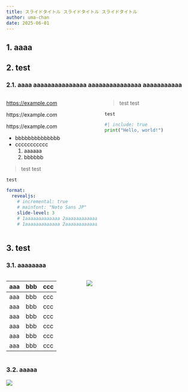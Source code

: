 ```yaml
---
title: スライドタイトル スライドタイトル スライドタイトル
author: uma-chan
date: 2025-06-01
---
```


## 1. aaaa

## 2. test

### 2.1. aaaa aaaaaaaaaaaaaaa aaaaaaaaaaaaaaa aaaaaaaaaaa

:::: {.columns}

::: {.column width="50%"}

[https://example.com](https://example.com)

https://example.com

https://example.com

- bbbbbbbbbbbbbb
- ccccccccccc
    1. aaaaaa
    1. bbbbbb

> test test

`test`

```.yaml
format:
  revealjs:
    # incremental: true
    # mainfont: "Noto Sans JP"
    slide-level: 3
    # 1aaaaaaaaaaaaa 2aaaaaaaaaaaaaaaaa 3aaaaaaaaaaaaaaaaa 4aaaaaaaaaaaaaaaa 012345678901234567890
    # 1aaaaaaaaaaaaa 2aaaaaaaaaaaaaaaaa 3aaaaaaaaaaaaaaaaa 4aaaaaaaaaaaaaaaa 5aaaaaaaaaaaaaaaaa 6aaaaaaaaaaaaaaaaaaaaaaaaaaa
```

:::

::: {.column width="50%"}

> test test

`test`

```.py
#| include: true
print("Hello, world!")
```

:::

::::

## 3. test

### 3.1. aaaaaaaa

:::: {.columns}

::: {.column width="40%"}

| aaa | bbb | ccc |
| --- | --- | --- |
| aaa | bbb | ccc |
| aaa | bbb | ccc |
| aaa | bbb | ccc |
| aaa | bbb | ccc |
| aaa | bbb | ccc |
| aaa | bbb | ccc |

:::

::: {.column width="60%"}

![](/assets/common/title-background.png)

:::

::::

### 3.2. aaaaa

![](/assets/common/title-background.png)
